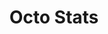 ---
title: "Octo Stats"
description: "Website to better visualize GitHub Stats"
link: "https://octo-stats.vercel.app/"
github: "https://github.com/NikSchaefer/Octo-Stats"
tags: "React, Next.js, Typescript"
useReadme: true
---